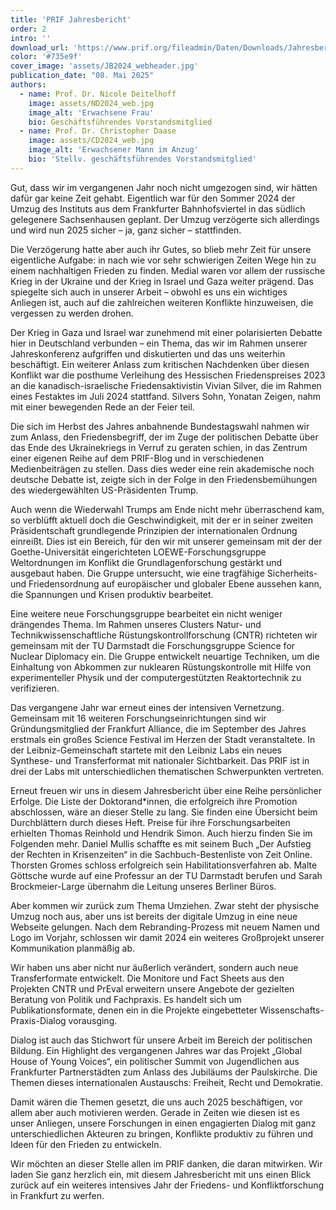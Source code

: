 ```yaml
---
title: 'PRIF Jahresbericht'
order: 2
intro: ''
download_url: 'https://www.prif.org/fileadmin/Daten/Downloads/Jahresberichte/PRIF_Jahresbericht_2024_de_web.pdf'
color: '#735e9f'
cover_image: 'assets/JB2024_webheader.jpg'
publication_date: "08. Mai 2025"
authors:
  - name: Prof. Dr. Nicole Deitelhoff
    image: assets/ND2024_web.jpg
    image_alt: 'Erwachsene Frau'
    bio: Geschäftsführendes Vorstandsmitglied
  - name: Prof. Dr. Christopher Daase
    image: assets/CD2024_web.jpg
    image_alt: 'Erwachsener Mann im Anzug'
    bio: 'Stellv. geschäftsführendes Vorstandsmitglied'
---
```


<Leadin>Gut, dass wir </Leadin> im vergangenen Jahr noch nicht umgezogen sind, wir hätten dafür gar keine Zeit gehabt. Eigentlich war für den Sommer 2024 der Umzug des Instituts aus dem Frankfurter Bahnhofsviertel in das südlich gelegenere Sachsenhausen geplant. Der Umzug verzögerte sich allerdings und wird nun 2025 sicher – ja, ganz sicher – stattfinden.

Die Verzögerung hatte aber auch ihr Gutes, so blieb mehr Zeit für unsere eigentliche Aufgabe: in nach wie vor sehr schwierigen Zeiten Wege hin zu einem nachhaltigen Frieden zu finden. Medial waren vor allem der russische Krieg in der Ukraine und der Krieg in Israel und Gaza weiter prägend. Das spiegelte sich auch in unserer Arbeit – obwohl es uns ein wichtiges Anliegen ist, auch auf die zahlreichen weiteren Konflikte hinzuweisen, die vergessen zu werden drohen.

Der Krieg in Gaza und Israel war zunehmend mit einer polarisierten Debatte hier in Deutschland verbunden – ein Thema, das wir im Rahmen unserer Jahreskonferenz aufgriffen und diskutierten und das uns weiterhin beschäftigt. Ein weiterer Anlass zum kritischen Nachdenken über diesen Konflikt war die posthume Verleihung des Hessischen Friedenspreises 2023 an die kanadisch-israelische Friedensaktivistin Vivian Silver, die im Rahmen eines Festaktes im Juli 2024 stattfand. Silvers Sohn, Yonatan Zeigen, nahm mit einer bewegenden Rede an der Feier teil.

Die sich im Herbst des Jahres anbahnende Bundestagswahl nahmen wir zum Anlass, den Friedensbegriff, der im Zuge der politischen Debatte über das Ende des Ukrainekriegs in Verruf zu geraten schien, in das Zentrum einer eigenen Reihe auf dem PRIF-Blog und in verschiedenen Medienbeiträgen zu stellen. Dass dies weder eine rein akademische noch deutsche Debatte ist, zeigte sich in der Folge in den Friedensbemühungen des wiedergewählten US-Präsidenten Trump.

Auch wenn die Wiederwahl Trumps am Ende nicht mehr überraschend kam, so verblüfft aktuell doch die Geschwindigkeit, mit der er in seiner zweiten Präsidentschaft grundlegende Prinzipien der internationalen Ordnung einreißt. Dies ist ein Bereich, für den wir mit unserer gemeinsam mit der der Goethe-Universität eingerichteten LOEWE-Forschungsgruppe Weltordnungen im Konflikt die Grundlagenforschung gestärkt und ausgebaut haben. Die Gruppe untersucht, wie eine tragfähige Sicherheits- und Friedensordnung auf europäischer und globaler Ebene aussehen kann, die Spannungen und Krisen produktiv bearbeitet.

Eine weitere neue Forschungsgruppe bearbeitet ein nicht weniger drängendes Thema. Im Rahmen unseres Clusters Natur- und Technikwissenschaftliche Rüstungskontrollforschung (CNTR) richteten wir gemeinsam mit der TU Darmstadt die Forschungsgruppe Science for Nuclear Diplomacy ein. Die Gruppe entwickelt neuartige Techniken, um die Einhaltung von Abkommen zur nuklearen Rüstungskontrolle mit Hilfe von experimenteller Physik und der computergestützten Reaktortechnik zu verifizieren.

Das vergangene Jahr war erneut eines der intensiven Vernetzung. Gemeinsam mit 16 weiteren Forschungseinrichtungen sind wir Gründungsmitglied der Frankfurt Alliance, die im September des Jahres erstmals ein großes Science Festival im Herzen der Stadt veranstaltete. In der Leibniz-Gemeinschaft startete mit den Leibniz Labs ein neues Synthese- und Transferformat mit nationaler Sichtbarkeit. Das PRIF ist in drei der Labs mit unterschiedlichen thematischen Schwerpunkten vertreten.

Erneut freuen wir uns in diesem Jahresbericht über eine Reihe persönlicher Erfolge. Die Liste der Doktorand*innen, die erfolgreich ihre Promotion abschlossen, wäre an dieser Stelle zu lang. Sie finden eine Übersicht beim Durchblättern durch dieses Heft. Preise für ihre Forschungsarbeiten erhielten Thomas Reinhold und Hendrik Simon. Auch hierzu finden Sie im Folgenden mehr. Daniel Mullis schaffte es mit seinem Buch „Der Aufstieg der Rechten in Krisenzeiten“ in die Sachbuch-Bestenliste von Zeit Online. Thorsten Gromes schloss erfolgreich sein Habilitationsverfahren ab. Malte Göttsche wurde auf eine Professur an der TU Darmstadt berufen und Sarah Brockmeier-Large übernahm die Leitung unseres Berliner Büros.

Aber kommen wir zurück zum Thema Umziehen. Zwar steht der physische Umzug noch aus, aber uns ist bereits der digitale Umzug in eine neue Webseite gelungen. Nach dem Rebranding-Prozess mit neuem Namen und Logo im Vorjahr, schlossen wir damit 2024 ein weiteres Großprojekt unserer Kommunikation planmäßig ab.

Wir haben uns aber nicht nur äußerlich verändert, sondern auch neue Transferformate entwickelt. Die Monitore und Fact Sheets aus den Projekten CNTR und PrEval erweitern unsere Angebote der gezielten Beratung von Politik und Fachpraxis. Es handelt sich um Publikationsformate, denen ein in die Projekte eingebetteter Wissenschafts-Praxis-Dialog vorausging.

Dialog ist auch das Stichwort für unsere Arbeit im Bereich der politischen Bildung. Ein Highlight des vergangenen Jahres war das Projekt „Global House of Young Voices“, ein politischer Summit von Jugendlichen aus Frankfurter Partnerstädten zum Anlass des Jubiläums der Paulskirche. Die Themen dieses internationalen Austauschs: Freiheit, Recht und Demokratie.

Damit wären die Themen gesetzt, die uns auch 2025 beschäftigen, vor allem aber auch motivieren werden. Gerade in Zeiten wie diesen ist es unser Anliegen, unsere Forschungen in einen engagierten Dialog mit ganz unterschiedlichen Akteuren zu bringen, Konflikte produktiv zu führen und Ideen für den Frieden zu entwickeln.

Wir möchten an dieser Stelle allen im PRIF danken, die daran mitwirken. Wir laden Sie ganz herzlich ein, mit diesem Jahresbericht mit uns einen Blick zurück auf ein weiteres intensives Jahr der Friedens- und Konfliktforschung in Frankfurt zu werfen.
